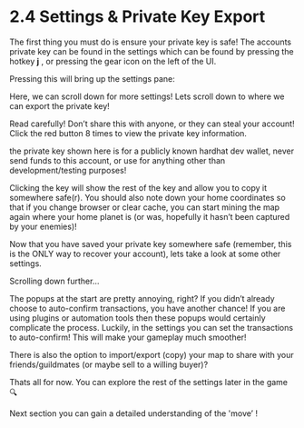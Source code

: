 # 2.4 Settings & Private Key Export

The first thing you must do is ensure your private key is safe! The accounts private key can be found in the settings which can be found by pressing the hotkey **j** , or pressing the gear icon on the left of the UI.


Pressing this will bring up the settings pane:


Here, we can scroll down for more settings! Lets scroll down to where we can export the private key!


Read carefully! Don’t share this with anyone, or they can steal your account! Click the red button 8 times to view the private key information.


the private key shown here is for a publicly known hardhat dev wallet, never send funds to this account, or use for anything other than development/testing purposes!

Clicking the key will show the rest of the key and allow you to copy it somewhere safe(r). You should also note down your home coordinates so that if you change browser or clear cache, you can start mining the map again where your home planet is (or was, hopefully it hasn’t been captured by your enemies)!


Now that you have saved your private key somewhere safe (remember, this is the ONLY way to recover your account), lets take a look at some other settings.

Scrolling down further…

The popups at the start are pretty annoying, right? If you didn’t already choose to auto-confirm transactions, you have another chance! If you are using plugins or automation tools then these popups would certainly complicate the process. Luckily, in the settings you can set the transactions to auto-confirm! This will make your gameplay much smoother!


There is also the option to import/export (copy) your map to share with your friends/guildmates (or maybe sell to a willing buyer)?

Thats all for now. You can explore the rest of the settings later in the game 🔍

Next section you can gain a detailed understanding of the 'move’ !
